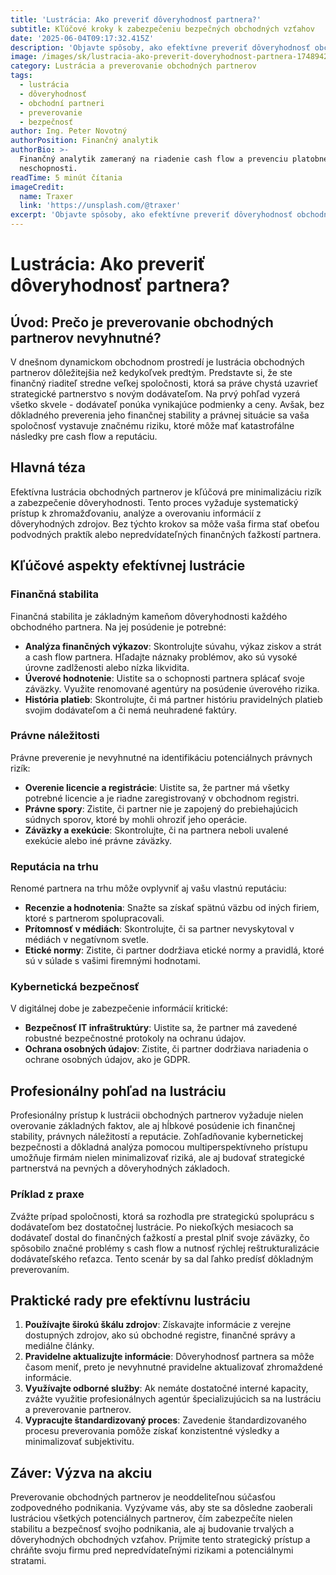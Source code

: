 ```yaml
---
title: 'Lustrácia: Ako preveriť dôveryhodnosť partnera?'
subtitle: Kľúčové kroky k zabezpečeniu bezpečných obchodných vzťahov
date: '2025-06-04T09:17:32.415Z'
description: 'Objavte spôsoby, ako efektívne preveriť dôveryhodnosť obchodných partnerov.'
image: /images/sk/lustracia-ako-preverit-doveryhodnost-partnera-1748942252226.jpg
category: Lustrácia a preverovanie obchodných partnerov
tags:
  - lustrácia
  - dôveryhodnosť
  - obchodní partneri
  - preverovanie
  - bezpečnosť
author: Ing. Peter Novotný
authorPosition: Finančný analytik
authorBio: >-
  Finančný analytik zameraný na riadenie cash flow a prevenciu platobnej
  neschopnosti.
readTime: 5 minút čítania
imageCredit:
  name: Traxer
  link: 'https://unsplash.com/@traxer'
excerpt: 'Objavte spôsoby, ako efektívne preveriť dôveryhodnosť obchodných partnerov.'
---
```

# Lustrácia: Ako preveriť dôveryhodnosť partnera?

## Úvod: Prečo je preverovanie obchodných partnerov nevyhnutné?

V dnešnom dynamickom obchodnom prostredí je lustrácia obchodných partnerov dôležitejšia než kedykoľvek predtým. Predstavte si, že ste finančný riaditeľ stredne veľkej spoločnosti, ktorá sa práve chystá uzavrieť strategické partnerstvo s novým dodávateľom. Na prvý pohľad vyzerá všetko skvele - dodávateľ ponúka vynikajúce podmienky a ceny. Avšak, bez dôkladného preverenia jeho finančnej stability a právnej situácie sa vaša spoločnosť vystavuje značnému riziku, ktoré môže mať katastrofálne následky pre cash flow a reputáciu.

## Hlavná téza

Efektívna lustrácia obchodných partnerov je kľúčová pre minimalizáciu rizík a zabezpečenie dôveryhodnosti. Tento proces vyžaduje systematický prístup k zhromažďovaniu, analýze a overovaniu informácií z dôveryhodných zdrojov. Bez týchto krokov sa môže vaša firma stať obeťou podvodných praktík alebo nepredvídateľných finančných ťažkostí partnera.

## Kľúčové aspekty efektívnej lustrácie

### Finančná stabilita

Finančná stabilita je základným kameňom dôveryhodnosti každého obchodného partnera. Na jej posúdenie je potrebné:

- **Analýza finančných výkazov**: Skontrolujte súvahu, výkaz ziskov a strát a cash flow partnera. Hľadajte náznaky problémov, ako sú vysoké úrovne zadlženosti alebo nízka likvidita.
- **Úverové hodnotenie**: Uistite sa o schopnosti partnera splácať svoje záväzky. Využite renomované agentúry na posúdenie úverového rizika.
- **História platieb**: Skontrolujte, či má partner históriu pravidelných platieb svojim dodávateľom a či nemá neuhradené faktúry.

### Právne náležitosti

Právne preverenie je nevyhnutné na identifikáciu potenciálnych právnych rizík:

- **Overenie licencie a registrácie**: Uistite sa, že partner má všetky potrebné licencie a je riadne zaregistrovaný v obchodnom registri.
- **Právne spory**: Zistite, či partner nie je zapojený do prebiehajúcich súdnych sporov, ktoré by mohli ohroziť jeho operácie.
- **Záväzky a exekúcie**: Skontrolujte, či na partnera neboli uvalené exekúcie alebo iné právne záväzky.

### Reputácia na trhu

Renomé partnera na trhu môže ovplyvniť aj vašu vlastnú reputáciu:

- **Recenzie a hodnotenia**: Snažte sa získať spätnú väzbu od iných firiem, ktoré s partnerom spolupracovali.
- **Prítomnosť v médiách**: Skontrolujte, či sa partner nevyskytoval v médiách v negatívnom svetle.
- **Etické normy**: Zistite, či partner dodržiava etické normy a pravidlá, ktoré sú v súlade s vašimi firemnými hodnotami.

### Kybernetická bezpečnosť

V digitálnej dobe je zabezpečenie informácií kritické:

- **Bezpečnosť IT infraštruktúry**: Uistite sa, že partner má zavedené robustné bezpečnostné protokoly na ochranu údajov.
- **Ochrana osobných údajov**: Zistite, či partner dodržiava nariadenia o ochrane osobných údajov, ako je GDPR.

## Profesionálny pohľad na lustráciu

Profesionálny prístup k lustrácii obchodných partnerov vyžaduje nielen overovanie základných faktov, ale aj hĺbkové posúdenie ich finančnej stability, právnych náležitostí a reputácie. Zohľadňovanie kybernetickej bezpečnosti a dôkladná analýza pomocou multiperspektívneho prístupu umožňuje firmám nielen minimalizovať riziká, ale aj budovať strategické partnerstvá na pevných a dôveryhodných základoch.

### Príklad z praxe

Zvážte prípad spoločnosti, ktorá sa rozhodla pre strategickú spoluprácu s dodávateľom bez dostatočnej lustrácie. Po niekoľkých mesiacoch sa dodávateľ dostal do finančných ťažkostí a prestal plniť svoje záväzky, čo spôsobilo značné problémy s cash flow a nutnosť rýchlej reštrukturalizácie dodávateľského reťazca. Tento scenár by sa dal ľahko predísť dôkladným preverovaním.

## Praktické rady pre efektívnu lustráciu

1. **Používajte širokú škálu zdrojov**: Získavajte informácie z verejne dostupných zdrojov, ako sú obchodné registre, finančné správy a mediálne články.
2. **Pravidelne aktualizujte informácie**: Dôveryhodnosť partnera sa môže časom meniť, preto je nevyhnutné pravidelne aktualizovať zhromaždené informácie.
3. **Využívajte odborné služby**: Ak nemáte dostatočné interné kapacity, zvážte využitie profesionálnych agentúr špecializujúcich sa na lustráciu a preverovanie partnerov.
4. **Vypracujte štandardizovaný proces**: Zavedenie štandardizovaného procesu preverovania pomôže získať konzistentné výsledky a minimalizovať subjektivitu.

## Záver: Výzva na akciu

Preverovanie obchodných partnerov je neoddeliteľnou súčasťou zodpovedného podnikania. Vyzývame vás, aby ste sa dôsledne zaoberali lustráciou všetkých potenciálnych partnerov, čím zabezpečíte nielen stabilitu a bezpečnosť svojho podnikania, ale aj budovanie trvalých a dôveryhodných obchodných vzťahov. Prijmite tento strategický prístup a chráňte svoju firmu pred nepredvídateľnými rizikami a potenciálnymi stratami.
